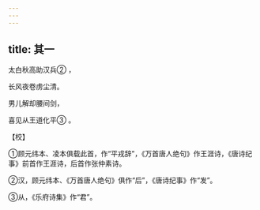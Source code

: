 ```yaml
---
---
---
```

title: 其一
---




太白秋高助汉兵② ，

长风夜卷虏尘清。

男儿解却腰间剑，

喜见从王道化平③ 。

【校】

①顾元纬本、凌本俱载此首，作“平戎辞”，《万首唐人绝句》作王涯诗，《唐诗纪事》前首作王涯诗，后首作张仲素诗。

②汉，顾元纬本、《万首唐人绝句》俱作“后”，《唐诗纪事》作“发”。

③从，《乐府诗集》作“君”。